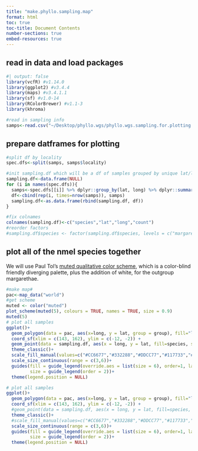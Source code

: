 ```yaml
---
title: "make.phyllo.sampling.map"
format: html
toc: true
toc-title: Document Contents
number-sections: true
embed-resources: true
---
```


## read in data and load packages
```r
#| output: false
library(vcfR) #v1.14.0
library(ggplot2) #v3.4.4
library(maps) #v3.4.1.1
library(sf) #v1.0-14
library(RColorBrewer) #v1.1-3
library(khroma)

#read in sampling info
samps<-read.csv("~/Desktop/phyllo.wgs/phyllo.wgs.sampling.for.plotting.csv")
```

## prepare datframes for plotting
```r
#split df by locality
spec.dfs<-split(samps, samps$locality)

#init sampling.df which will be a df of samples grouped by unique lat/long
sampling.df<-data.frame(NULL)
for (i in names(spec.dfs)){
  samps<-spec.dfs[[i]] %>% dplyr::group_by(lat, long) %>% dplyr::summarize(count=dplyr::n())
  df<-cbind(rep(i, times=nrow(samps)), samps)
  sampling.df<-as.data.frame(rbind(sampling.df, df))
}

#fix colnames
colnames(sampling.df)<-c("species","lat","long","count")
#reorder factors
#sampling.df$species <- factor(sampling.df$species, levels = c("margarethae","dispar","gentianus","malaitae","meeki","nigromaxilla","collectoris","sacerdotis","solitarius","mulcatus"))
```


## plot all of the nmel species together
We will use Paul Tol's [muted qualitative color scheme](https://personal.sron.nl/~pault/data/colourschemes.pdf), which is a color-blind friendly diverging palette, plus the addition of white, for the outgroup margarethae.
```r
#make map#
pac<-map_data("world")
#get scheme
muted <- color("muted")
plot_scheme(muted(5), colours = TRUE, names = TRUE, size = 0.9)
muted(5)
# plot all samples
ggplot()+
  geom_polygon(data = pac, aes(x=long, y = lat, group = group), fill="lightgrey", col="black", cex=.1)+
  coord_sf(xlim = c(143, 162), ylim = c(-12, -2)) + 
  geom_point(data = sampling.df, aes(x = long, y = lat, fill=species, size=count), pch=21, color="black", alpha =.8, show.legend=TRUE) +
  theme_classic()+
  scale_fill_manual(values=c("#CC6677","#332288","#DDCC77","#117733","#88CCEE","#DDDDDD"))+
  scale_size_continuous(range = c(3,6))+
  guides(fill = guide_legend(override.aes = list(size = 6), order=1, label.theme = element_text(face = "italic")),
         size = guide_legend(order = 2))+
  theme(legend.position = NULL)

# plot all samples
ggplot()+
  geom_polygon(data = pac, aes(x=long, y = lat, group = group), fill="lightgrey", col="black", cex=.1)+
  coord_sf(xlim = c(143, 162), ylim = c(-12, -2)) + 
  #geom_point(data = sampling.df, aes(x = long, y = lat, fill=species, size=count), pch=21, color="black", alpha =.8, show.legend=TRUE) +
  theme_classic()+
  #scale_fill_manual(values=c("#CC6677","#332288","#DDCC77","#117733","#88CCEE","#DDDDDD"))+
  scale_size_continuous(range = c(3,6))+
  guides(fill = guide_legend(override.aes = list(size = 6), order=1, label.theme = element_text(face = "italic")),
         size = guide_legend(order = 2))+
  theme(legend.position = NULL)

```

